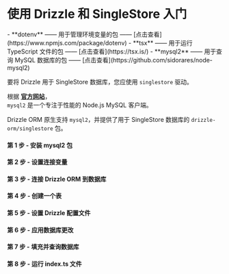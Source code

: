 
<Breadcrumbs/>

# 使用 Drizzle 和 SingleStore 入门

<Prerequisites>  
  - **dotenv** —— 用于管理环境变量的包 —— [点击查看](https://www.npmjs.com/package/dotenv)
  - **tsx** —— 用于运行 TypeScript 文件的包 —— [点击查看](https://tsx.is/)
  - **mysql2** —— 用于查询 MySQL 数据库的包 —— [点击查看](https://github.com/sidorares/node-mysql2)
</Prerequisites>

要将 Drizzle 用于 SingleStore 数据库，您应使用 `singlestore` 驱动。

根据 **[官方网站](https://github.com/sidorares/node-mysql2)**，  
`mysql2` 是一个专注于性能的 Node.js MySQL 客户端。

Drizzle ORM 原生支持 `mysql2`，并提供了用于 SingleStore 数据库的 `drizzle-orm/singlestore` 包。

<FileStructure/>

#### 第 1 步 - 安装 **mysql2** 包

<InstallPackages lib='mysql2'/>

#### 第 2 步 - 设置连接变量

<SetupEnv env_variable='DATABASE_URL' />

#### 第 3 步 - 连接 Drizzle ORM 到数据库

<ConnectSingleStore/>

#### 第 4 步 - 创建一个表

<CreateSingleStoreTable/>

#### 第 5 步 - 设置 Drizzle 配置文件

<SetupConfig dialect='singlestore' env_variable='DATABASE_URL'/>

#### 第 6 步 - 应用数据库更改

<ApplyChanges />

#### 第 7 步 - 填充并查询数据库

<QueryDatabase dialect='singlestore' env_variable='DATABASE_URL'/>

#### 第 8 步 - 运行 index.ts 文件

<RunFile/>